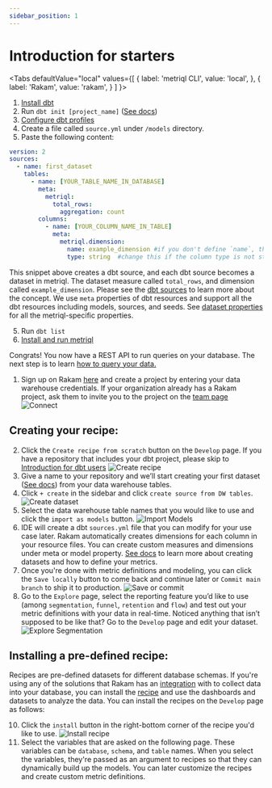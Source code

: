 ```yaml
---
sidebar_position: 1
---
```



# Introduction for starters

<Tabs
  defaultValue="local"
  values={[
    { label: 'metriql CLI', value: 'local', },
    { label: 'Rakam', value: 'rakam', }
  ]
}>
<TabItem value="local">

1. [Install dbt](https://docs.getdbt.com/dbt-cli/installation)
2. Run `dbt init [project_name]` ([See docs](https://docs.getdbt.com/reference/commands/init))
3. [Configure dbt profiles](https://docs.getdbt.com/dbt-cli/configure-your-profile)
4. Create a file called `source.yml` under `/models` directory.
5. Paste the following content:

<File name='models/schema.yml'>

```yml
version: 2
sources:
  - name: first_dataset
    tables:
      - name: [YOUR_TABLE_NAME_IN_DATABASE]
        meta:
          metriql:
            total_rows:
              aggregation: count
        columns:
          - name: [YOUR_COLUMN_NAME_IN_TABLE]
            meta:
              metriql.dimension:
                name: example_dimension #if you don't define `name`, the default is column name
                type: string  #change this if the column type is not string, see [available types](/reference/field#type)
```

</File>

This snippet above creates a dbt source, and each dbt source becomes a dataset in metriql. The dataset measure called `total_rows`, and dimension called `example_dimension`. 
Please see the [dbt sources](https://docs.getdbt.com/docs/building-a-dbt-project/using-sources#declaring-a-source) to learn more about the concept. We use `meta` properties of dbt resources and support all the dbt resources including models, sources, and seeds. See [dataset properties](/reference/dataset) for all the metriql-specific properties. 

5. Run `dbt list`
6. [Install and run metriql](/metriql-cli/cli-overview#installation)

Congrats! You now have a REST API to run queries on your database. The next step is to learn [how to query your data.](/query/introduction) 

</TabItem>

<TabItem value="rakam">

1. Sign up on Rakam [here](https://app.rakam.io/register) and create a project by entering your data warehouse credentials. If your organization already has a Rakam project, ask them to invite you to the project on the [team page](https://app.rakam.io/_/settings/team/users)
![Connect](/img/connect.png)

## Creating your recipe:

2. Click the `Create recipe from scratch` button on the `Develop` page.  If you have a repository that includes your dbt project, please skip to [Introduction for dbt users](https://metriql.com/tutorial/for-dbt-users)
![Create recipe](/img/createrecipe.png)
3. Give a name to your repository and we’ll start creating your first dataset ([See docs](https://metriql.com/introduction/creating-datasets)) from your data warehouse tables.
4. Click `+ create` in the sidebar and click `create source from DW tables`.
![Create dataset](/img/createdataset.png)
5. Select the data warehouse table names that you would like to use and click the `import as models` button. 
![Import Models](/img/importasmodels.png)
6. IDE will create a dbt `sources.yml` file that you can modify for your use case later. Rakam automatically creates dimensions for each column in your resource files. You can create custom measures and dimensions under meta or model property. [See docs](https://metriql.com/introduction/creating-datasets) to learn more about creating datasets and how to define your metrics.
8. Once you're done with metric definitions and modeling, you can click the `Save locally` button to come back and continue later or `Commit main branch` to ship it to production. 
![Save or commit](/img/saveorcommit.png)
9. Go to the `Explore` page, select the reporting feature you’d like to use (among `segmentation`, `funnel`, `retention` and `flow`) and test out your metric definitions with your data in real-time. Noticed anything that isn’t supposed to be like that? Go to the `Develop` page and edit your dataset.
![Explore Segmentation](/img/explore-segmentation.png)

## Installing a pre-defined recipe:

Recipes are pre-defined datasets for different database schemas. If you're using any of the solutions that Rakam has an [integration](https://rakam.io/integrations) with to collect data into your database, you can install the [recipe](https://github.com/rakam-recipes) and use the dashboards and datasets to analyze the data. You can install the recipes on the `Develop` page as follows:

10. Click the `install` button in the right-bottom corner of the recipe you'd like to use.
![Install recipe](/img/installrecipe.png)
11. Select the variables that are asked on the following page. These variables can be `database`, `schema`, and `table` names. When you select the variables, they're passed as an argument to recipes so that they can dynamically build up the models. You can later customize the recipes and create custom metric definitions.

</TabItem>

</Tabs>
